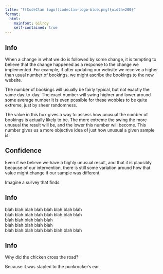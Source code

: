 ```yaml
---
title: "![CodeClan logo](codeclan-logo-blue.png){width=200}"
format:
  html:
    mainfont: Gilroy
    self-contained: true
---
```


:::{.callout-tip collapse=true}
## Info
When a change in what we do is followed by some change, it is tempting to believe that the change happened as a response to the change we implemented. For example, if after updating our website we receive a higher than usual number of bookings, we might ascribe the bookings to the new website.

The number of bookings will usually be fairly typical, but not exactly the same day-to-day.
The exact number will swing highrer and lower around some average number
It is even possible for these wobbles to be quite extreme, just by sheer randomness.

The value in this box gives a way to assess how unusual the number of bookings is actually likely to be.
The more extreme the swing the more unusual the result will be, and the lower this number will become.
This number gives us a more objective idea of just how unusual a given sample is.
:::

:::{.callout-tip collapse=true}
## Confidence

Even if we believe we have a highly unusual result, and that it is plausibly because of our intervention, there is still some variation around how that value might change if our sample was different.

Imagine a survey that finds 

:::


:::{.callout-tip collapse=true}
## Info
blah blah blah blah blah blah blah blah  
blah blah blah blah blah blah blah blah  
blah blah blah blah blah  
blah blah blah blah blah  
blah blah blah blah blah blah blah blah  
:::

:::{.callout-tip collapse=true}
## Info
Why did the chicken cross the road?

Because it was stapled to the punkrocker's ear
:::

